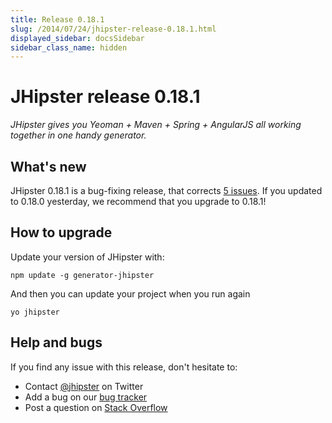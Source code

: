 ```yaml
---
title: Release 0.18.1
slug: /2014/07/24/jhipster-release-0.18.1.html
displayed_sidebar: docsSidebar
sidebar_class_name: hidden
---
```


JHipster release 0.18.1
==================

*JHipster gives you Yeoman + Maven + Spring + AngularJS all working together in one handy generator.*

What's new
----------

JHipster 0.18.1 is a bug-fixing release, that corrects [5 issues](https://github.com/jhipster/generator-jhipster/issues?milestone=9&page=1&state=closed). If you updated to 0.18.0 yesterday, we recommend that you upgrade to 0.18.1!

How to upgrade
------------

Update your version of JHipster with:

```
npm update -g generator-jhipster
```

And then you can update your project when you run again

```
yo jhipster
```

Help and bugs
--------------

If you find any issue with this release, don't hesitate to:

- Contact [@jhipster](https://twitter.com/jhipster) on Twitter
- Add a bug on our [bug tracker](https://github.com/jhipster/generator-jhipster/issues?state=open)
- Post a question on [Stack Overflow](http://stackoverflow.com/tags/jhipster/info)
